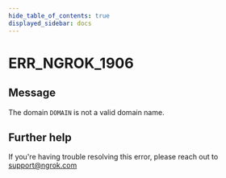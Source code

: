 ```yaml
---
hide_table_of_contents: true
displayed_sidebar: docs
---
```



# ERR_NGROK_1906

## Message

The domain `DOMAIN` is not a valid domain name.

<ErrorDetails error="err_ngrok_1906" />

## Further help

If you're having trouble resolving this error, please reach out to [support@ngrok.com](mailto:support@ngrok.com?subject=Help%20with%20ERR_NGROK_1906)
